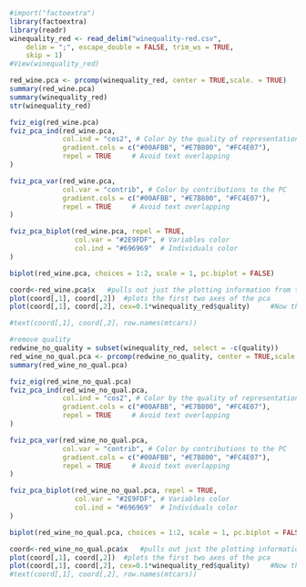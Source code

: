 ```r
#import("factoextra")
library(factoextra)
library(readr)
winequality_red <- read_delim("winequality-red.csv", 
    delim = ";", escape_double = FALSE, trim_ws = TRUE, 
    skip = 1)
#View(winequality_red)
```
```r
red_wine.pca <- prcomp(winequality_red, center = TRUE,scale. = TRUE)
summary(red_wine.pca)
summary(winequality_red)
str(winequality_red)
```
```r
fviz_eig(red_wine.pca)
fviz_pca_ind(red_wine.pca,
             col.ind = "cos2", # Color by the quality of representation
             gradient.cols = c("#00AFBB", "#E7B800", "#FC4E07"),
             repel = TRUE     # Avoid text overlapping
)
```
```r
fviz_pca_var(red_wine.pca,
             col.var = "contrib", # Color by contributions to the PC
             gradient.cols = c("#00AFBB", "#E7B800", "#FC4E07"),
             repel = TRUE     # Avoid text overlapping
)
```
```r
fviz_pca_biplot(red_wine.pca, repel = TRUE,
                col.var = "#2E9FDF", # Variables color
                col.ind = "#696969"  # Individuals color
)
```
```r
biplot(red_wine.pca, choices = 1:2, scale = 1, pc.biplot = FALSE)
```


```r
coord<-red_wine.pca$x 	#pulls out just the plotting information from the pca results
plot(coord[,1], coord[,2]) 	#plots the first two axes of the pca
plot(coord[,1], coord[,2], cex=0.1*winequality_red$quality) 	#Now the symbol size tells you mpg

#text(coord[,1], coord[,2], row.names(mtcars)) 
```
```r
#remove quality
redwine_no_quality = subset(winequality_red, select = -c(quality))
red_wine_no_qual.pca <- prcomp(redwine_no_quality, center = TRUE,scale. = TRUE)
summary(red_wine_no_qual.pca)
```
```r
fviz_eig(red_wine_no_qual.pca)
fviz_pca_ind(red_wine_no_qual.pca,
             col.ind = "cos2", # Color by the quality of representation
             gradient.cols = c("#00AFBB", "#E7B800", "#FC4E07"),
             repel = TRUE     # Avoid text overlapping
)
```


```r
fviz_pca_var(red_wine_no_qual.pca,
             col.var = "contrib", # Color by contributions to the PC
             gradient.cols = c("#00AFBB", "#E7B800", "#FC4E07"),
             repel = TRUE     # Avoid text overlapping
)
```


```r
fviz_pca_biplot(red_wine_no_qual.pca, repel = TRUE,
                col.var = "#2E9FDF", # Variables color
                col.ind = "#696969"  # Individuals color
)
```


```r
biplot(red_wine_no_qual.pca, choices = 1:2, scale = 1, pc.biplot = FALSE)

coord<-red_wine_no_qual.pca$x 	#pulls out just the plotting information from the pca results
plot(coord[,1], coord[,2]) 	#plots the first two axes of the pca
plot(coord[,1], coord[,2], cex=0.1*winequality_red$quality) 	#Now the symbol size tells you mpg
#text(coord[,1], coord[,2], row.names(mtcars)) 
```

